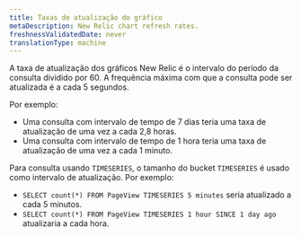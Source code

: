 ```yaml
---
title: Taxas de atualização do gráfico
metaDescription: New Relic chart refresh rates.
freshnessValidatedDate: never
translationType: machine
---
```


A taxa de atualização dos gráficos New Relic é o intervalo do período da consulta dividido por 60. A frequência máxima com que a consulta pode ser atualizada é a cada 5 segundos.

Por exemplo:

* Uma consulta com intervalo de tempo de 7 dias teria uma taxa de atualização de uma vez a cada 2,8 horas.
* Uma consulta com intervalo de tempo de 1 hora teria uma taxa de atualização de uma vez a cada 1 minuto.

Para consulta usando `TIMESERIES`, o tamanho do bucket `TIMESERIES` é usado como intervalo de atualização. Por exemplo:

* `SELECT count(*) FROM PageView TIMESERIES 5 minutes` seria atualizado a cada 5 minutos.
* `SELECT count(*) FROM PageView TIMESERIES 1 hour SINCE 1 day ago` atualizaria a cada hora.
